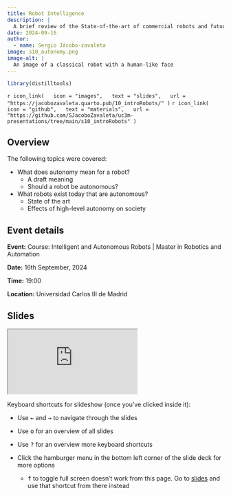 ```yaml
---
title: Robot Intelligence
description: |
  A brief review of the State-of-the-art of commercial robots and future ones. 
date: 2024-09-16
author: 
  - name: Sergio Jácobo-zavaleta
image: s10_autonomy.png
image-alt: |
  An image of a classical robot with a human-like face 
---
```


```r
library(distilltools)
```

`r icon_link(
  icon = "images",
  text = "slides",
  url = "https://jacobozavaleta.quarto.pub/10_introRobots/"
)`
`r icon_link(
  icon = "github",
  text = "materials",
  url = "https://github.com/SJacoboZavaleta/uc3m-presentations/tree/main/s10_introRobots"
)`


## Overview 

The following topics were covered:

- What does autonomy mean for a robot?
  - A draft meaning
  - Should a robot be autonomous?
- What robots exist today that are autonomous?
  - State of the art
  - Effects of high-level autonomy on society

## Event details

**Event:** Course: Intelligent and Autonomous Robots | Master in Robotics and Automation

**Date:**  16th September, 2024

**Time:** 19:00

**Location:** Universidad Carlos III de Madrid


## Slides

<iframe class="slide-deck ar4x3" src="https://jacobozavaleta.quarto.pub/10_introRobots/" title="Slide deck for the presentation">
</iframe>

Keyboard shortcuts for slideshow (once you've clicked inside it):

- Use <kbd>←</kbd> and <kbd>→</kbd> to navigate through the slides

- Use <kbd>o</kbd> for an overview of all slides

- Use <kbd>?</kbd> for an overview more keyboard shortcuts

- Click the hamburger menu in the bottom left corner of the slide deck for more options

  - <kbd>f</kbd> to toggle full screen doesn't work from this page. Go to [slides](https://ellakaye.github.io/2024-07-31-diverse/) and use that shortcut from there instead